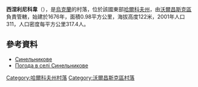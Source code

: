 {{coord|50|15|32|N|36|53|47|E|scale:100000_region:UA|display=title}}

'''西涅利尼科韋'''（{{lang-uk|Синельникове}}），是[[烏克蘭|烏克蘭]]的村落，位於該國東部[[哈爾科夫州|哈爾科夫州]]，由[[沃爾昌斯克區|沃爾昌斯克區]]負責管轄，始建於1676年，面積0.98平方公里，海拔高度122米，2001年人口311，人口密度每平方公里317.4人。

==參考資料==
* [http://w1.c1.rada.gov.ua/pls/z7502/A005?rdat1=09.01.2009&rf7571=32839 Синельникове]{{Dead link|date=2018年6月 |bot=InternetArchiveBot |fix-attempted=no }}
* [http://weather.in.ua/ua/har'kovskaja/23820 Погода в селі Синельникове]{{Wayback|url=http://weather.in.ua/ua/har%27kovskaja/23820 |date=20200928082859 }}

{{DEFAULTSORT:Синельникове}}
[[Category:哈爾科夫州村落|Category:哈爾科夫州村落]]
[[Category:沃爾昌斯克區村落|Category:沃爾昌斯克區村落]]


{{Kharkiv-geo-stub}}